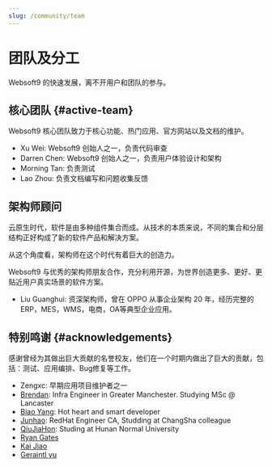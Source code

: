 ```yaml
---
slug: /community/team
---
```


# 团队及分工


Websoft9 的快速发展，离不开用户和团队的参与。  

## 核心团队 {#active-team}

Websoft9 核心团队致力于核心功能、热门应用、官方网站以及文档的维护。 

* Xu Wei: Websoft9 创始人之一，负责代码审查
* Darren Chen: Websoft9 创始人之一，负责用户体验设计和架构
* Morning Tan: 负责测试
* Lao Zhou: 负责文档编写和问题收集反馈

## 架构师顾问

云原生时代，软件是由多种组件集合而成。从技术的本质来说，不同的集合和分层结构正好构成了新的软件产品和解决方案。  

从这个角度看，架构师在这个时代有着巨大的创造力。

Websoft9 与优秀的架构师朋友合作，充分利用开源，为世界创造更多、更好、更贴近用户真实场景的软件方案。

* Liu Guanghui: 资深架构师，曾在 OPPO 从事企业架构 20 年，经历完整的 ERP，MES，WMS，电商，OA等典型企业应用。

## 特别鸣谢 {#acknowledgements}

感谢曾经为其做出巨大贡献的名誉校友，他们在一个时期内做出了巨大的贡献，包括：测试、应用编排、Bug修复等工作。

* Zengxc: 早期应用项目维护者之一
* [Brendan](https://github.com/dudeisbrendan03): Infra Engineer in Greater Manchester. Studying MSc @ Lancaster
* [Biao Yang](https://github.com/hotHeart48156): Hot heart and smart developer
* [Junhao](https://github.com/hnczhjh): RedHat Engineer CA, Studding at ChangSha colleague
* [QiuJiaHon](https://github.com/orgs/Websoft9/people/QiuJiaHon): Studing at Hunan Normal University  
* [Ryan Gates](https://github.com/gatesry)  
* [Kai Jiao](https://github.com/jiaosir-cn)
* [Geraintl yu](https://github.com/geraintlyu)